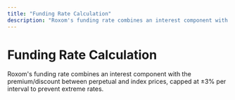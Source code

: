 ```yaml
---
title: "Funding Rate Calculation"
description: "Roxom's funding rate combines an interest component with the premium/discount be"
---
```


# Funding Rate Calculation

Roxom's funding rate combines an interest component with the premium/discount between perpetual and index prices, capped at ±3% per interval to prevent extreme rates.